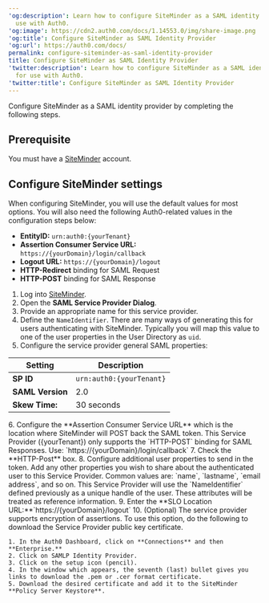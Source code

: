 ---
'og:description': Learn how to configure SiteMinder as a SAML identity provider for
  use with Auth0.
'og:image': https://cdn2.auth0.com/docs/1.14553.0/img/share-image.png
'og:title': Configure SiteMinder as SAML Identity Provider
'og:url': https://auth0.com/docs/
permalink: configure-siteminder-as-saml-identity-provider
title: Configure SiteMinder as SAML Identity Provider
'twitter:description': Learn how to configure SiteMinder as a SAML identity provider
  for use with Auth0.
'twitter:title': Configure SiteMinder as SAML Identity Provider
---
Configure SiteMinder as a <Tooltip tip="Security Assertion Markup Language (SAML): Standardized protocol allowing two parties to exchange authentication information without a password." cta="View Glossary" href="/docs/glossary?term=SAML">SAML</Tooltip> <Tooltip tip="Security Assertion Markup Language (SAML): Standardized protocol allowing two parties to exchange authentication information without a password." cta="View Glossary" href="/docs/glossary?term=identity+provider">identity provider</Tooltip> by completing the following steps.

## Prerequisite

You must have a [SiteMinder](https://www.siteminder.com/login/) account.

## Configure SiteMinder settings

When configuring SiteMinder, you will use the default values for most options. You will also need the following Auth0-related values in the configuration steps below:

* **EntityID:** `urn:auth0:{yourTenant}`
* **Assertion Consumer Service URL:** `https://{yourDomain}/login/callback`
* **Logout URL:** `https://{yourDomain}/logout`
* **HTTP-Redirect** binding for SAML Request
* **HTTP-POST** binding for SAML Response

1. Log into [SiteMinder](https://www.siteminder.com/login/).
2. Open the **SAML Service Provider Dialog**.
3. Provide an appropriate name for this service provider.
4. Define the `NameIdentifier`. There are many ways of generating this for users authenticating with SiteMinder. Typically you will map this value to one of the user properties in the User Directory as `uid`.
5. Configure the service provider general SAML properties:

<table class="table"><thead>
<tr>
<th>Setting</th>
<th>Description</th>
</tr>
</thead>
<tbody>
<tr>
<td><strong>SP ID</strong></td>
<td><code>urn:auth0:{yourTenant}</code></td>
</tr>
<tr>
<td><strong>SAML Version</strong></td>
<td>2.0</td>
</tr>
<tr>
<td><strong>Skew Time:</strong></td>
<td>30 seconds</td>
</tr>
</tbody>
</table>
6. Configure the **Assertion Consumer Service URL** which is the location where SiteMinder will POST back the SAML token. This Service Provider ({yourTenant}) only supports the `HTTP-POST` binding for SAML Responses. Use:
   `https://{yourDomain}/login/callback`
7. Check the **HTTP-Post** box.
8. Configure additional user properties to send in the token. Add any other properties you wish to share about the authenticated user to this Service Provider. Common values are: `name`, `lastname`, `email address`, and so on. This Service Provider will use the `NameIdentifier` defined previously as a unique handle of the user. These attributes will be treated as reference information.
9. Enter the **SLO Location URL:**`https://{yourDomain}/logout`
10. (Optional) The service provider supports encryption of assertions.
    To use this option, do the following to download the Service Provider public key certificate.

    1. In the Auth0 Dashboard, click on **Connections** and then **Enterprise.**
    2. Click on SAMLP Identity Provider.
    3. Click on the setup icon (pencil).
    4. In the window which appears, the seventh (last) bullet gives you links to download the .pem or .cer format certificate.
    5. Download the desired certificate and add it to the SiteMinder **Policy Server Keystore**.